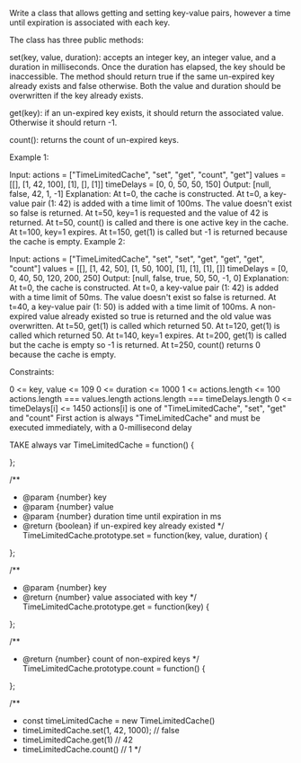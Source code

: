 Write a class that allows getting and setting key-value pairs, however a time until expiration is associated with each key.

The class has three public methods:

set(key, value, duration): accepts an integer key, an integer value, and a duration in milliseconds. Once the duration has elapsed, the key should be inaccessible. The method should return true if the same un-expired key already exists and false otherwise. Both the value and duration should be overwritten if the key already exists.

get(key): if an un-expired key exists, it should return the associated value. Otherwise it should return -1.

count(): returns the count of un-expired keys.

 

Example 1:

Input: 
actions = ["TimeLimitedCache", "set", "get", "count", "get"]
values = [[], [1, 42, 100], [1], [], [1]]
timeDelays = [0, 0, 50, 50, 150]
Output: [null, false, 42, 1, -1]
Explanation:
At t=0, the cache is constructed.
At t=0, a key-value pair (1: 42) is added with a time limit of 100ms. The value doesn't exist so false is returned.
At t=50, key=1 is requested and the value of 42 is returned.
At t=50, count() is called and there is one active key in the cache.
At t=100, key=1 expires.
At t=150, get(1) is called but -1 is returned because the cache is empty.
Example 2:

Input: 
actions = ["TimeLimitedCache", "set", "set", "get", "get", "get", "count"]
values = [[], [1, 42, 50], [1, 50, 100], [1], [1], [1], []]
timeDelays = [0, 0, 40, 50, 120, 200, 250]
Output: [null, false, true, 50, 50, -1, 0]
Explanation:
At t=0, the cache is constructed.
At t=0, a key-value pair (1: 42) is added with a time limit of 50ms. The value doesn't exist so false is returned.
At t=40, a key-value pair (1: 50) is added with a time limit of 100ms. A non-expired value already existed so true is returned and the old value was overwritten.
At t=50, get(1) is called which returned 50.
At t=120, get(1) is called which returned 50.
At t=140, key=1 expires.
At t=200, get(1) is called but the cache is empty so -1 is returned.
At t=250, count() returns 0 because the cache is empty.
 

Constraints:

0 <= key, value <= 109
0 <= duration <= 1000
1 <= actions.length <= 100
actions.length === values.length
actions.length === timeDelays.length
0 <= timeDelays[i] <= 1450
actions[i] is one of "TimeLimitedCache", "set", "get" and "count"
First action is always "TimeLimitedCache" and must be executed immediately, with a 0-millisecond delay


TAKE always
var TimeLimitedCache = function() {
    
};

/** 
 * @param {number} key
 * @param {number} value
 * @param {number} duration time until expiration in ms
 * @return {boolean} if un-expired key already existed
 */
TimeLimitedCache.prototype.set = function(key, value, duration) {
    
};

/** 
 * @param {number} key
 * @return {number} value associated with key
 */
TimeLimitedCache.prototype.get = function(key) {
    
};

/** 
 * @return {number} count of non-expired keys
 */
TimeLimitedCache.prototype.count = function() {
    
};

/**
 * const timeLimitedCache = new TimeLimitedCache()
 * timeLimitedCache.set(1, 42, 1000); // false
 * timeLimitedCache.get(1) // 42
 * timeLimitedCache.count() // 1
 */


